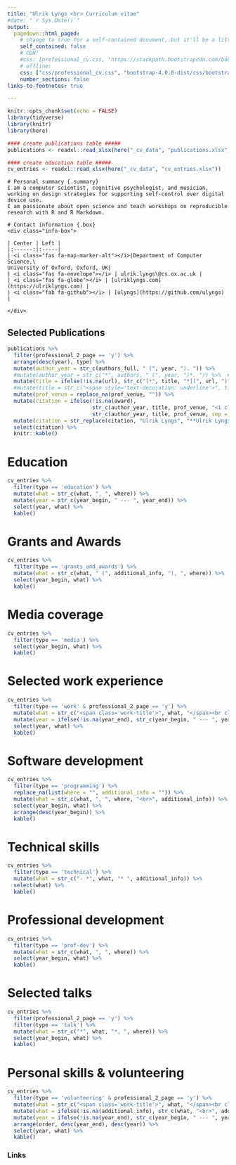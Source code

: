 ```yaml
---
title: "Ulrik Lyngs <br> Curriculum vitae"
#date: "`r Sys.Date()`"
output:
  pagedown::html_paged:
    # change to true for a self-contained document, but it'll be a litte slower for Pandoc to render
    self_contained: false
    # CDN:
    #css: [professional_cv.css, "https://stackpath.bootstrapcdn.com/bootstrap/4.3.1/css/bootstrap-grid.min.css", "https://use.fontawesome.com/releases/v5.7.2/css/all.css"]
    # offline:
    css: ["css/professional_cv.css", "bootstrap-4.0.0-dist/css/bootstrap-grid.min.css", "fontawesome-free-5.8.1-web/css/all.css"]
    number_sections: false
links-to-footnotes: true

---
```


```r
knitr::opts_chunk$set(echo = FALSE)
library(tidyverse)
library(knitr)
library(here)

#### create publications table #####
publications <- readxl::read_xlsx(here("_cv_data", "publications.xlsx"))

#### create education table #####
cv_entries <- readxl::read_xlsx(here("_cv_data", "cv_entries.xlsx"))

```


<div class="row">
```block
# Personal summary {.summary}
I am a computer scientist, cognitive psychologist, and musician, working on design strategies for supporting self-control over digital device use.
I am passionate about open science and teach workshops on reproducible research with R and R Markdown.

```

```block
# Contact information {.box}
<div class="info-box">

| Center | Left |
|:------:|:-----|
| <i class="fas fa-map-marker-alt"></i>|Department of Computer Science,\
University of Oxford, Oxford, UK|
| <i class="fas fa-envelope"></i> | ulrik.lyngs\@cs.ox.ac.uk |
| <i class="fas fa-globe"></i> | [ulriklyngs.com](https://ulriklyngs.com) |
| <i class="fab fa-github"></i> | [ulyngs](https://github.com/ulyngs) |
 
</div>

```

</div>


<div class="row pageone">

<div class='col-6 left'>

# Selected Publications {.publications}
```r
publications %>%
  filter(professional_2_page == 'y') %>% 
  arrange(desc(year), type) %>% 
  mutate(author_year = str_c(authors_full, " (", year, "). ")) %>% 
  #mutate(author_year = str_c("*", authors, " (", year, ")*. ")) %>%  #italicise authors and year
  mutate(title = ifelse(!is.na(url), str_c("[*", title, "*](", url, ")"), title)) %>%  #turn title into link
  #mutate(title = str_c("<span style='text-decoration: underline'>", title, "</span>")) %>% #underline title
  mutate(prof_venue = replace_na(prof_venue, "")) %>% 
  mutate(citation = ifelse(!is.na(award), 
                           str_c(author_year, title, prof_venue, "<i class='fas fa-award'></i><em>", award, "</em>", sep = " "),
                           str_c(author_year, title, prof_venue, sep = " "))) %>% 
  mutate(citation = str_replace(citation, "Ulrik Lyngs", "**Ulrik Lyngs**")) %>%  # make my name bold
  select(citation) %>% 
  knitr::kable()

```

</div>



<div class='col-6 right'>
# Education {.education}

```r
cv_entries %>% 
  filter(type == 'education') %>% 
  mutate(what = str_c(what, ", ", where)) %>% 
  mutate(year = str_c(year_begin, " --- ", year_end)) %>% 
  select(year, what) %>% 
  kable()
```

# Grants and Awards {.grants}

```r
cv_entries %>% 
  filter(type == 'grants_and_awards') %>% 
  mutate(what = str_c(what, " (", additional_info, "), ", where)) %>% 
  select(year_begin, what) %>% 
  kable()
```

# Media coverage {.media}
```r
cv_entries %>% 
  filter(type == 'media') %>%
  select(year_begin, what) %>% 
  kable()
```

</div>

<!-- here ends the row i.e. the first page -->
</div>

<!-- <br class="pageBreak" /> -->

<!-- here starts the second page -->
<div class="row pagetwo">


<!-- here starts the first column -->
<div class="col-6 left-pagetwo">
# Selected work experience {.work}
```r
cv_entries %>% 
  filter(type == 'work' & professional_2_page == 'y') %>% 
  mutate(what = str_c("<span class='work-title'>", what, "</span><br class='work-break'>", where, "<br>", additional_info)) %>% 
  mutate(year = ifelse(!is.na(year_end), str_c(year_begin, " --- ", year_end), year_begin)) %>% 
  select(year, what) %>% 
  kable()
```

# Software development {.cv-table .nohead .vertical-top}
```r
cv_entries %>% 
  filter(type == 'programming') %>% 
  replace_na(list(where = "", additional_info = "")) %>% 
  mutate(what = str_c(what, ", ", where, "<br>", additional_info)) %>% 
  select(year_begin, what) %>% 
  arrange(desc(year_begin)) %>% 
  kable()
```

# Technical skills {.technical}
```r
cv_entries %>% 
  filter(type == 'technical') %>% 
  mutate(what = str_c("- *", what, "* ", additional_info)) %>% 
  select(what) %>% 
  kable()
```

# Professional development {.prof-dev}
```r
cv_entries %>% 
  filter(type == 'prof-dev') %>% 
  mutate(what = str_c(what, ", ", where)) %>% 
  select(year_begin, what) %>% 
  kable()
```


</div>


<!-- here starts the right column -->
<div class="col-6 right-pagetwo">

# Selected talks {.talks}
```r
cv_entries %>% 
  filter(professional_2_page == 'y') %>% 
  filter(type == 'talk') %>% 
  mutate(what = str_c("*", what, "*, ", where)) %>% 
  select(year_begin, what) %>% 
  kable()
```

# Personal skills & volunteering {.personal}
```r
cv_entries %>%
  filter(type == 'volunteering' & professional_2_page == 'y') %>%
  mutate(what = str_c("<span class='work-title'>", what, "</span><br class='work-break'>", where)) %>%
  mutate(what = ifelse(!is.na(additional_info), str_c(what, "<br>", additional_info), what)) %>%
  mutate(year = ifelse(!is.na(year_end), str_c(year_begin, " --- ", year_end), year_begin)) %>%
  arrange(order, desc(year_end), desc(year)) %>%
  select(year, what) %>%
  kable()
```


</div>




<!-- here ends the second page -->
</div>

<!-- <br class='pageBreak'> -->

### Links